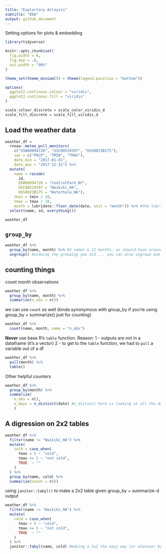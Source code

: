 ```yaml
---
title: "Explortory Anlaysis"
subtitle: "EDA"
output: github_document
---
```


Setting options for plots & embedding

```r
library(tidyverse)

knitr::opts_chunk$set(
  fig.width = 6,
  fig.asp = .6, 
  out.width = "90%"
)

theme_set(theme_minimal() + theme(legend.position = "bottom"))

options(
  ggplot2.continous.colour = "viridis",
  ggplot2.continous.fill = "viridis"
)

scale_colour_discrete = scale_color_viridis_d
scale_fill_discrete = scale_fill_viridis_d
```


## Load the weather data

```r
weather_df = 
  rnoaa::meteo_pull_monitors(
    c("USW00094728", "USC00519397", "USS0023B17S"),
    var = c("PRCP", "TMIN", "TMAX"), 
    date_min = "2017-01-01",
    date_max = "2017-12-31") %>%
  mutate(
    name = recode(
      id, 
      USW00094728 = "CentralPark_NY", 
      USC00519397 = "Waikiki_HA",
      USS0023B17S = "Waterhole_WA"),
    tmin = tmin / 10,
    tmax = tmax / 10,
    month = lubridate::floor_date(date, unit = "month")) %>% #the lubridate package, a tidyverse adjacent package, which take the "floor" of the date and pulls it to the nearest month (so all dates in Jan-xx-2001, will be noted as Jan 01 - 01)
  select(name, id, everything())

weather_df
```


## `group_by`

```r
weather_df %>% 
  group_by(name, month) %>% #3 names & 12 months, so should have around 36 groups
  ungroup() #undoing the grouping you did ... you can also ungroup one variable at a time ungroup(name)
```


## counting things

count month observations
```r
weather_df %>% 
  group_by(name, month) %>% 
  summarize(n_obs = n())
```


we can use `count` as well (kinda synonymous with group_by if you're using group_by + summarize() just for counting)

```r
weather_df %>% 
  count(name, month, name = "n_obs")
```


**Never** use base R's `table` function.
Reason:
1 - outputs are not in a dataframe (it's a vector) 
2 - to get to the `table` function, we had to `pull` a variable out of a df 
```r
weather_df %>% 
  pull(month) %>% 
  table()
```



Other helpful counters

```r
weather_df %>% 
  group_by(month) %>% 
  summarize(
    n_obs = n(), 
    n_days = n_distinct(date) #n_distinct here is looking at all the dates in a given month (what  you grouped by)
    )
```


## A digression on 2x2 tables

```r
weather_df %>% 
  filter(name != "Waikiki_HA") %>% 
  mutate(
    cold = case_when(
      tmax < 5 ~ "cold", 
      tmax >= 5 ~ "not cold", 
      TRUE  ~ ""
    )
  ) %>% 
  group_by(name, cold) %>% 
  summarize(count = n()) 
```


using `janitor::tabyl()` to make a 2x2 table given group_by + summarize-d output

```r
weather_df %>% 
  filter(name != "Waikiki_HA") %>% 
  mutate(
    cold = case_when(
      tmax < 5 ~ "cold", 
      tmax >= 5 ~ "not cold", 
      TRUE  ~ ""
    )
  ) %>% 
  janitor::tabyl(name, cold) #making a 2x2 the easy way (or whatever by whatever table)
```



